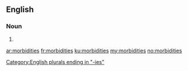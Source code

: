 ==English==

===Noun===
{{head|en|plural}}

# {{plural of|morbidity|lang=en|nocat=1}}

[[Category:English plurals ending in "-ies"]]

[[ar:morbidities]]
[[fr:morbidities]]
[[ku:morbidities]]
[[my:morbidities]]
[[no:morbidities]]